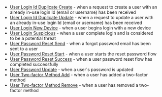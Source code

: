 * [User Login Id Duplicate Create](/docs/extend/events-and-webhooks/events/user-login-id-duplicate-create) - when a request to create a user with an already in-use login Id (email or username) has been received
* [User Login Id Duplicate Update](/docs/extend/events-and-webhooks/events/user-login-id-duplicate-update) - when a request to update a user with an already in-use login Id (email or username) has been received
* [User Login New Device](/docs/extend/events-and-webhooks/events/user-login-new-device) - when a user begins login with a new device
* [User Login Suspicious](/docs/extend/events-and-webhooks/events/user-login-suspicious) - when a user complete login and is considered to be a potential threat
* [User Password Reset Send](/docs/extend/events-and-webhooks/events/user-password-reset-send) - when a forgot password email has been sent to a user
* [User Password Reset Start](/docs/extend/events-and-webhooks/events/user-password-reset-start) - when a user starts the reset password flow
* [User Password Reset Success](/docs/extend/events-and-webhooks/events/user-password-reset-success) - when a user password reset flow has completed successfully
* [User Password Update](/docs/extend/events-and-webhooks/events/user-password-update) - when a user's password is updated
* [User Two-factor Method Add](/docs/extend/events-and-webhooks/events/user-two-factor-method-add) - when a user has added a two-factor method
* [User Two-factor Method Remove](/docs/extend/events-and-webhooks/events/user-two-factor-method-remove) - when a user has removed a two-factor method


